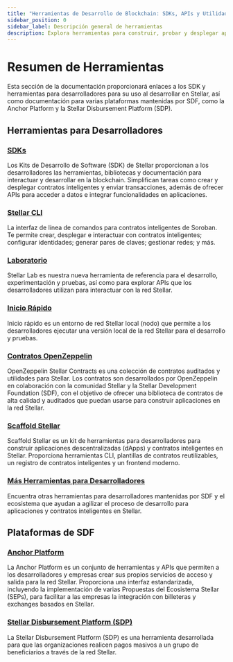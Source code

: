 ```yaml
---
title: "Herramientas de Desarrollo de Blockchain: SDKs, APIs y Utilidades para Construir"
sidebar_position: 0
sidebar_label: Descripción general de herramientas
description: Explora herramientas para construir, probar y desplegar aplicaciones de blockchain. Accede a SDKs, APIs y utilidades para optimizar el desarrollo en la red Stellar.
---
```


# Resumen de Herramientas

Esta sección de la documentación proporcionará enlaces a los SDK y herramientas para desarrolladores para su uso al desarrollar en Stellar, así como documentación para varias plataformas mantenidas por SDF, como la Anchor Platform y la Stellar Disbursement Platform (SDP).

## Herramientas para Desarrolladores

### [SDKs](./sdks/README.mdx)

Los Kits de Desarrollo de Software (SDK) de Stellar proporcionan a los desarrolladores las herramientas, bibliotecas y documentación para interactuar y desarrollar en la blockchain. Simplifican tareas como crear y desplegar contratos inteligentes y enviar transacciones, además de ofrecer APIs para acceder a datos e integrar funcionalidades en aplicaciones.

### [Stellar CLI](./cli/README.mdx)

La interfaz de línea de comandos para contratos inteligentes de Soroban. Te permite crear, desplegar e interactuar con contratos inteligentes; configurar identidades; generar pares de claves; gestionar redes; y más.

### [Laboratorio](./lab/README.mdx)

Stellar Lab es nuestra nueva herramienta de referencia para el desarrollo, experimentación y pruebas, así como para explorar APIs que los desarrolladores utilizan para interactuar con la red Stellar.

### [Inicio Rápido](./quickstart/README.mdx)

Inicio rápido es un entorno de red Stellar local (nodo) que permite a los desarrolladores ejecutar una versión local de la red Stellar para el desarrollo y pruebas.

### [Contratos OpenZeppelin](./openzeppelin-contracts.mdx)

OpenZeppelin Stellar Contracts es una colección de contratos auditados y utilidades para Stellar. Los contratos son desarrollados por OpenZeppelin en colaboración con la comunidad Stellar y la Stellar Development Foundation (SDF), con el objetivo de ofrecer una biblioteca de contratos de alta calidad y auditados que puedan usarse para construir aplicaciones en la red Stellar.

### [Scaffold Stellar](./scaffold-stellar.mdx)

Scaffold Stellar es un kit de herramientas para desarrolladores para construir aplicaciones descentralizadas (dApps) y contratos inteligentes en Stellar. Proporciona herramientas CLI, plantillas de contratos reutilizables, un registro de contratos inteligentes y un frontend moderno.

### [Más Herramientas para Desarrolladores](./developer-tools/README.mdx)

Encuentra otras herramientas para desarrolladores mantenidas por SDF y el ecosistema que ayudan a agilizar el proceso de desarrollo para aplicaciones y contratos inteligentes en Stellar.

## Plataformas de SDF

### [Anchor Platform](/platforms/anchor-platform)

La Anchor Platform es un conjunto de herramientas y APIs que permiten a los desarrolladores y empresas crear sus propios servicios de acceso y salida para la red Stellar. Proporciona una interfaz estandarizada, incluyendo la implementación de varias Propuestas del Ecosistema Stellar (SEPs), para facilitar a las empresas la integración con billeteras y exchanges basados en Stellar.

### [Stellar Disbursement Platform (SDP)](/platforms/stellar-disbursement-platform)

La Stellar Disbursement Platform (SDP) es una herramienta desarrollada para que las organizaciones realicen pagos masivos a un grupo de beneficiarios a través de la red Stellar.
